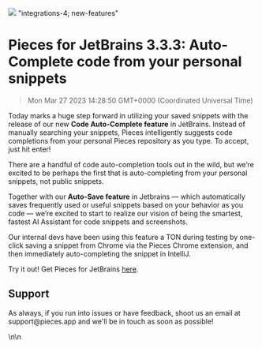 ![](https://uploads-ssl.webflow.com/6143afec68f555387049efb3/630d7294cca57f01bb606e56_ezgif_com-gif-maker22_cfe8e9eab2c36a95b7382e30feb52731_2000.png)
"integrations-4; new-features"
# Pieces for JetBrains 3.3.3: Auto-Complete code from your personal snippets
> Mon Mar 27 2023 14:28:50 GMT+0000 (Coordinated Universal Time)
<p>Today marks a huge step forward in utilizing your saved snippets with the release of our new <strong>Code
    Auto-Complete feature</strong> in JetBrains. Instead of manually searching your snippets, Pieces intelligently
    suggests code completions from your personal Pieces repository as you type. To accept, just hit enter!</p><p>There
    are a handful of code auto-completion tools out in the wild, but we’re excited to be perhaps the first that is
    auto-completing from your personal snippets, not public snippets.</p><p>Together with our <strong>Auto-Save
    feature</strong> in Jetbrains — which automatically saves frequently used or useful snippets based on your behavior
    as you code — we’re excited to start to realize our vision of being the smartest, fastest AI Assistant for code
    snippets and screenshots.</p><p>Our internal devs have been using this feature a TON during testing by one-click
    saving a snippet from Chrome via the Pieces Chrome extension, and then immediately auto-completing the snippet in
    IntelliJ.</p><p>Try it out! Get Pieces for JetBrains <a href="https://plugins.jetbrains.com/plugin/17328-pieces"
                                                            target="_blank" rel="noopener noreferrer">here</a>.</p><h2
    id="7a6mt">Support</h2><p>As always, if you run into issues or have feedback, shoot us an email at
    support@pieces.app and we&#x27;ll be in touch as soon as possible!</p>\n\n    <figure data-rt-type="video" data
